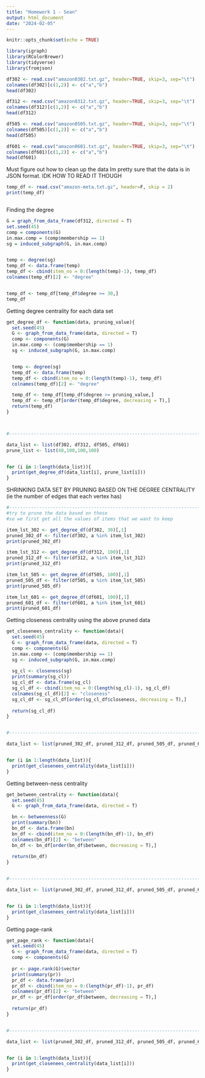 ---
title: "Homework 1 - Sean"
output: html_document
date: "2024-02-05"
---

```{r setup, include=FALSE}
knitr::opts_chunk$set(echo = TRUE)
```

```{r}
library(igraph)
library(RColorBrewer)
library(tidyverse)
library(fromjson)
```


```{r}
df302 <- read.csv("amazon0302.txt.gz", header=TRUE, skip=3, sep="\t")
colnames(df302)[c(1,2)] <- c("a","b")
head(df302)

df312 <- read.csv("amazon0312.txt.gz", header=TRUE, skip=3, sep="\t")
colnames(df312)[c(1,2)] <- c("a","b")
head(df312)

df505 <- read.csv("amazon0505.txt.gz", header=TRUE, skip=3, sep="\t")
colnames(df505)[c(1,2)] <- c("a","b")
head(df505)

df601 <- read.csv("amazon0601.txt.gz", header=TRUE, skip=3, sep="\t")
colnames(df601)[c(1,2)] <- c("a","b")
head(df601)

```

Must figure out how to clean up the data 
Im pretty sure that the data is in JSON format. IDK HOW TO READ IT THOUGH

```{r}
temp_df <- read.csv("amazon-meta.txt.gz", header=F, skip = 2)
print(temp_df)



```




Finding the degree 
```{r}
G = graph_from_data_frame(df312, directed = T)
set.seed(45)
comp = components(G)
in.max.comp = (comp$membership == 1)
sg = induced_subgraph(G, in.max.comp)


temp <- degree(sg)
temp_df <- data.frame(temp)
temp_df <- cbind(item_no = 0:(length(temp)-1), temp_df)
colnames(temp_df)[2] <- "degree"


temp_df <- temp_df[temp_df$degree >= 30,]
temp_df

```


Getting degree centrality for each data set 
```{r}
get_degree_df <- function(data, pruning_value){
  set.seed(45)
  G <- graph_from_data_frame(data, directed = T)
  comp <- components(G)
  in.max.comp <- (comp$membership == 1)
  sg <- induced_subgraph(G, in.max.comp)


  temp <- degree(sg)
  temp_df <- data.frame(temp)
  temp_df <- cbind(item_no = 0:(length(temp)-1), temp_df)
  colnames(temp_df)[2] <- "degree"

  temp_df <- temp_df[temp_df$degree >= pruning_value,]
  temp_df <- temp_df[order(temp_df$degree, decreasing = T),]
  return(temp_df) 
}



#---------------------------------------------------------------------------

data_list <- list(df302, df312, df505, df601)
prune_list <- list(40,100,100,100)


for (i in 1:length(data_list)){
  print(get_degree_df(data_list[i], prune_list[i]))
}


```




SHRINKING DATA SET BY PRUNING BASED ON THE DEGREE CENTRALITY (ie the number of 
edges that each vertex has)

```{r}
#---------------------------------------------------------------------------
#try to prune the data based on these 
#so we first get all the values of items that we want to keep 

item_lst_302 <- get_degree_df(df302, 30)[,1]
pruned_302_df <- filter(df302, a %in% item_lst_302)
print(pruned_302_df)

item_lst_312 <- get_degree_df(df312, 100)[,1]
pruned_312_df <- filter(df312, a %in% item_lst_312)
print(pruned_312_df)

item_lst_505 <- get_degree_df(df505, 100)[,1]
pruned_505_df <- filter(df505, a %in% item_lst_505)
print(pruned_505_df)

item_lst_601 <- get_degree_df(df601, 100)[,1]
pruned_601_df <- filter(df601, a %in% item_lst_601)
print(pruned_601_df)

```


Getting closeness centrality using the above pruned data

```{r}
get_closenees_centrality <- function(data){
  set.seed(45)
  G <- graph_from_data_frame(data, directed = T)
  comp <- components(G)
  in.max.comp <- (comp$membership == 1)
  sg <- induced_subgraph(G, in.max.comp)
  
  sg_cl <- closeness(sg)
  print(summary(sg_cl))
  sg_cl_df <- data.frame(sg_cl)
  sg_cl_df <- cbind(item_no = 0:(length(sg_cl)-1), sg_cl_df)
  colnames(sg_cl_df)[2] <- "closeness"
  sg_cl_df <- sg_cl_df[order(sg_cl_df$closeness, decreasing = T),]
  
  return(sg_cl_df) 
}


#---------------------------------------------------------------------------

data_list <- list(pruned_302_df, pruned_312_df, pruned_505_df, pruned_601_df)


for (i in 1:length(data_list)){
  print(get_closenees_centrality(data_list[i]))
}


```

Getting between-ness centrality 

```{r}
get_between_centrality <- function(data){
  set.seed(45)
  G <- graph_from_data_frame(data, directed = T)

  bn <- betweenness(G)
  print(summary(bn))
  bn_df <- data.frame(bn)
  bn_df <- cbind(item_no = 0:(length(bn_df)-1), bn_df)
  colnames(bn_df)[2] <- "between"
  bn_df <- bn_df[order(bn_df$between, decreasing = T),]
  
  return(bn_df) 
}


#---------------------------------------------------------------------------

data_list <- list(pruned_302_df, pruned_312_df, pruned_505_df, pruned_601_df)


for (i in 1:length(data_list)){
  print(get_closenees_centrality(data_list[i]))
}


```

Getting page-rank

```{r}
get_page_rank <- function(data){
  set.seed(45)
  G <- graph_from_data_frame(data, directed = T)
  comp <- components(G)
  
  pr <- page.rank(G)$vector
  print(summary(pr))
  pr_df <- data.frame(pr)
  pr_df <- cbind(item_no = 0:(length(pr_df)-1), pr_df)
  colnames(pr_df)[2] <- "between"
  pr_df <- pr_df[order(pr_df$between, decreasing = T),]
  
  return(pr_df) 
}


#---------------------------------------------------------------------------

data_list <- list(pruned_302_df, pruned_312_df, pruned_505_df, pruned_601_df)


for (i in 1:length(data_list)){
  print(get_closenees_centrality(data_list[i]))
}


```

















